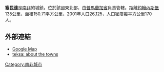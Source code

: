 '''塞昆達'''是[[南非|南非]]的城鎮，位於該國東北部，由[[普馬蘭加省|普馬蘭加省]]負責管轄，距離[[約翰內斯堡|約翰內斯堡]]135公里，面積150.71平方公里，2001年人口26,125，人口密度每平方公里170人。

==外部連結==
*[http://maps.google.com/maps?ll=-26.534901,29.179859&spn=0.118558,0.160632&t=k&hl=en Google Map]
*[https://web.archive.org/web/20110209004828/http://www.teksa.co.za/about-the-towns/about-the-towns teksa: about the towns]

{{SouthAfrica-geo-stub}}
[[Category:南非城市|Category:南非城市]]